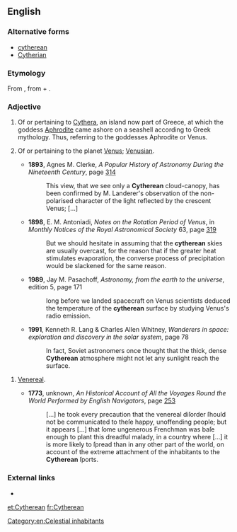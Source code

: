 ==English==

===Alternative forms===
* [[cytherean]]
* [[Cytherian]]

===Etymology===
From {{term|Cythera|lang=en}}, from {{etyl|grc|en}} {{term|Κύθηρα|tr=Kuthēra|lang=grc|sc=polytonic}} + {{term|-an}}.

===Adjective===
{{en-adj|-}}

# {{context|uncommon|lang=en}} Of or pertaining to [[Cythera]], an island now part of Greece, at which the goddess [[Aphrodite]] came ashore on a seashell according to Greek mythology. Thus, referring to the goddesses Aphrodite or Venus.
# {{context|uncommon|lang=en}} Of or pertaining to the planet [[Venus]]; [[Venusian]].
#* '''1893''', Agnes M. Clerke, ''A Popular History of Astronomy During the Nineteenth Century'', page [http://books.google.com/books?id=mgZDAAAAIAAJ&pg=PA314&dq=cytherean 314]
#*: This view, that we see only a '''Cytherean''' cloud-canopy, has been confirmed by M. Landerer's observation of the non-polarised character of the light reflected by the crescent Venus; [...]
#* '''1898''', E. M. Antoniadi, ''Notes on the Rotation Period of Venus'', in ''Monthly Notices of the Royal Astronomical Society'' 63, page [http://books.google.com/books?id=WPc3AAAAMAAJ&pg=PA319&dq=cytherean 319]
#*: But we should hesitate in assuming that the '''cytherean''' skies are usually overcast, for the reason that if the greater heat stimulates evaporation, the converse process of precipitation would be slackened for the same reason.
#* '''1989''', Jay M. Pasachoff, ''Astronomy, from the earth to the universe'', edition 5, page 171
#*: long before we landed spacecraft on Venus scientists deduced the temperature of the '''cytherean''' surface by studying Venus's radio emission. 
#* '''1991''', Kenneth R. Lang & Charles Allen Whitney, ''Wanderers in space: exploration and discovery in the solar system'', page 78
#*: In fact, Soviet astronomers once thought that the thick, dense '''Cytherean''' atmosphere might not let any sunlight reach the surface. 
 
# {{context|rare|lang=en}} [[venereal|Venereal]].
#* '''1773''', unknown, ''An Historical Account of All the Voyages Round the World Performed by English Navigators'', page [http://books.google.com/books?id=daYNAAAAQAAJ&pg=PA258&dq=cytherean 253]
#*: [...] he took every precaution that the venereal diſorder ſhould not be communicated to theſe happy, unoffending people; but it appears [...] that ſome ungenerous Frenchman was baſe enough to plant this dreadful malady, in a country where [...] it is more likely to ſpread than in any other part of the world, on account of the extreme attachment of the inhabitants to the '''Cytherean''' ſports.

===External links===
* {{pedia}}

[[Category:en:Celestial inhabitants]]

[[et:Cytherean]]
[[fr:Cytherean]]
